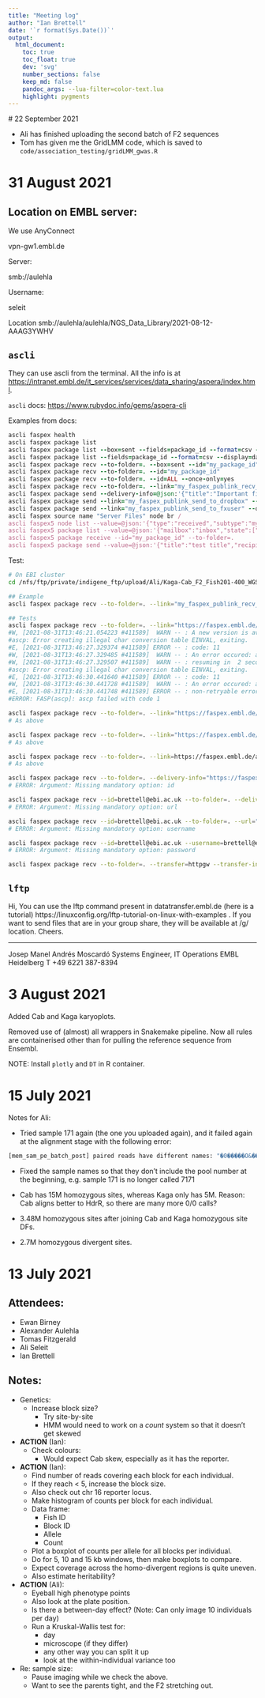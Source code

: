 ```yaml
---
title: "Meeting log"
author: "Ian Brettell"
date: '`r format(Sys.Date())`'
output:
  html_document:
    toc: true
    toc_float: true
    dev: 'svg'
    number_sections: false
    keep_md: false
    pandoc_args: --lua-filter=color-text.lua
    highlight: pygments
---
```


# 22 September 2021

* Ali has finished uploading the second batch of F2 sequences
* Tom has given me the GridLMM code, which is saved to `code/association_testing/gridLMM_gwas.R`

# 31 August 2021

## Location on EMBL server:

We use AnyConnect

vpn-gw1.embl.de 

Server:

smb://aulehla

Username:

seleit

Location
smb://aulehla/aulehla/NGS_Data_Library/2021-08-12-AAAG3YWHV

## `ascli`

They can use ascli from the terminal. All the info is at <https://intranet.embl.de/it_services/services/data_sharing/aspera/index.html>.

`ascli` docs: <https://www.rubydoc.info/gems/aspera-cli>

Examples from docs:

```ruby
ascli faspex health
ascli faspex package list
ascli faspex package list --box=sent --fields=package_id --format=csv --display=data|tail -n 1);\
ascli faspex package list --fields=package_id --format=csv --display=data|tail -n 1);\
ascli faspex package recv --to-folder=. --box=sent --id="my_package_id"
ascli faspex package recv --to-folder=. --id="my_package_id"
ascli faspex package recv --to-folder=. --id=ALL --once-only=yes
ascli faspex package recv --to-folder=. --link="my_faspex_publink_recv_from_fxuser"
ascli faspex package send --delivery-info=@json:'{"title":"Important files delivery","recipients":["internal.user@example.com","FASPEX_USERNAME"]}' testfile.bin
ascli faspex package send --link="my_faspex_publink_send_to_dropbox" --delivery-info=@json:'{"title":"Important files delivery"}' testfile.bin
ascli faspex package send --link="my_faspex_publink_send_to_fxuser" --delivery-info=@json:'{"title":"Important files delivery"}' testfile.bin
ascli faspex source name "Server Files" node br /
ascli faspex5 node list --value=@json:'{"type":"received","subtype":"mypackages"}'
ascli faspex5 package list --value=@json:'{"mailbox":"inbox","state":["released"]}'
ascli faspex5 package receive --id="my_package_id" --to-folder=.
ascli faspex5 package send --value=@json:'{"title":"test title","recipients":[{"name":"${f5_user}"}]}' testfile.bin
```

Test:
```bash
# On EBI cluster
cd /nfs/ftp/private/indigene_ftp/upload/Ali/Kaga-Cab_F2_Fish201-400_WGS/

## Example
ascli faspex package recv --to-folder=. --link="my_faspex_publink_recv_from_fxuser"

## Tests
ascli faspex package recv --to-folder=. --link="https://faspex.embl.de/aspera/faspex/external_deliveries/4366?passcode=221f3482a4d9b2fd87da2d21a2916156c2c1870d&expiration=MjAyMS0wOS0wN1QxMjo0Mjo0NVo="
#W, [2021-08-31T13:46:21.054223 #411589]  WARN -- : A new version is available: 4.2.0. You #have 4.1.0. Upgrade with: gem update 
#ascp: Error creating illegal char conversion table EINVAL, exiting.
#E, [2021-08-31T13:46:27.329374 #411589] ERROR -- : code: 11
#W, [2021-08-31T13:46:27.329485 #411589]  WARN -- : An error occured: ascp failed with code #1
#W, [2021-08-31T13:46:27.329507 #411589]  WARN -- : resuming in  2 seconds (retry left:6)
#ascp: Error creating illegal char conversion table EINVAL, exiting.
#E, [2021-08-31T13:46:30.441640 #411589] ERROR -- : code: 11
#W, [2021-08-31T13:46:30.441728 #411589]  WARN -- : An error occured: ascp failed with code #1
#E, [2021-08-31T13:46:30.441748 #411589] ERROR -- : non-retryable error
#ERROR: FASP(ascp]: ascp failed with code 1

ascli faspex package recv --to-folder=. --link="https://faspex.embl.de/aspera/faspex/external_deliveries/4366?passcode=221f3482a4d9b2fd87da2d21a2916156c2c1870d&expiration=MjAyMS0wOS0wN1QxMjo0Mjo0NVo=#"
# As above

ascli faspex package recv --to-folder=. --link="https://faspex.embl.de/aspera/faspex/external_deliveries/4366?passcode=221f3482a4d9b2fd87da2d21a2916156c2c1870d&expiration=MjAyMS0wOS0wN1QxMjo0Mjo0NVo"
# As above

ascli faspex package recv --to-folder=. --link=https://faspex.embl.de/aspera/faspex/external_deliveries/4366?passcode=221f3482a4d9b2fd87da2d21a2916156c2c1870d&expiration=MjAyMS0wOS0wN1QxMjo0Mjo0NVo=#
# As above

ascli faspex package recv --to-folder=. --delivery-info="https://faspex.embl.de/aspera/faspex/external_deliveries/4366?passcode=221f3482a4d9b2fd87da2d21a2916156c2c1870d&expiration=MjAyMS0wOS0wN1QxMjo0Mjo0NVo="
# ERROR: Argument: Missing mandatory option: id

ascli faspex package recv --id=brettell@ebi.ac.uk --to-folder=. --delivery-info="https://faspex.embl.de/aspera/faspex/external_deliveries/4366?passcode=221f3482a4d9b2fd87da2d21a2916156c2c1870d&expiration=MjAyMS0wOS0wN1QxMjo0Mjo0NVo="
# ERROR: Argument: Missing mandatory option: url

ascli faspex package recv --id=brettell@ebi.ac.uk --to-folder=. --url="https://faspex.embl.de/aspera/faspex/external_deliveries/4366?passcode=221f3482a4d9b2fd87da2d21a2916156c2c1870d&expiration=MjAyMS0wOS0wN1QxMjo0Mjo0NVo="
# ERROR: Argument: Missing mandatory option: username

ascli faspex package recv --id=brettell@ebi.ac.uk --username=brettell@ebi.ac.uk --to-folder=. --url="https://faspex.embl.de/aspera/faspex/external_deliveries/4366?passcode=221f3482a4d9b2fd87da2d21a2916156c2c1870d&expiration=MjAyMS0wOS0wN1QxMjo0Mjo0NVo="
# ERROR: Argument: Missing mandatory option: password

ascli faspex package recv --to-folder=. --transfer=httpgw --transfer-info=@json:'{"url":"https://faspex.embl.de/aspera/faspex/external_deliveries/4366?passcode=221f3482a4d9b2fd87da2d21a2916156c2c1870d&expiration=MjAyMS0wOS0wN1QxMjo0Mjo0NVo=#"}'
```


## `lftp`

Hi,
You can use the lftp command present in datatransfer.embl.de (here is a tutorial) https://linuxconfig.org/lftp-tutorial-on-linux-with-examples .
If you want to send files that are in your group share, they will be available at /g/ location.
Cheers.

---
Josep Manel Andrés Moscardó
Systems Engineer, IT Operations
EMBL Heidelberg
T +49 6221 387-8394 

# 3 August 2021

Added Cab and Kaga karyoplots.

Removed use of (almost) all wrappers in Snakemake pipeline. Now all rules are containerised other than for pulling the reference sequence from Ensembl. 

[NOTE]{color="red"}: Install `plotly` and `DT` in R container.

# 15 July 2021

Notes for Ali:

* Tried sample 171 again (the one you uploaded again), and it failed again at the alignment stage with the following error:

```bash
[mem_sam_pe_batch_post] paired reads have different names: "�0�����O&�����x�7�Z�HĻ�@�%Q�ü��", "ST-K00119:220:HKNVLBBXY:7:1101:1661:1138"
```

* Fixed the sample names so that they don't include the pool number at the beginning, e.g. sample 171 is no longer called 7171

* Cab has 15M homozygous sites, whereas Kaga only has 5M. Reason: Cab aligns better to HdrR, so there are many more 0/0 calls?

* 3.48M homozygous sites after joining Cab and Kaga homozygous site DFs.

* 2.7M homozygous divergent sites.

# 13 July 2021

## Attendees:

- Ewan Birney
- Alexander Aulehla
- Tomas Fitzgerald
- Ali Seleit
- Ian Brettell

## Notes:

* Genetics:
  - Increase block size?
    - Try site-by-site
    - HMM would need to work on a *count* system so that it doesn't get skewed
* [**ACTION**]{color="red"} (Ian): 
  - Check colours:
    - Would expect Cab skew, especially as it has the reporter.
* [**ACTION**]{color="red"} (Ian):
  - Find number of reads covering each block for each individual.
  - If they reach < 5, increase the block size.
  - Also check out chr 16 reporter locus.
  - Make histogram of counts per block for each individual.
  - Data frame:
    - Fish  ID
    - Block ID
    - Allele 
    - Count
  - Plot a boxplot of counts per allele for all blocks per individual.
  - Do for 5, 10 and 15 kb windows, then make boxplots to compare.
  - Expect coverage across the homo-divergent regions is quite uneven.
  - Also estimate heritability? 
* [**ACTION**  ]{color="red"} (Ali):
  - Eyeball high phenotype points
  - Also look at the plate position. 
  - Is there a between-day effect? (Note: Can only image 10 individuals per day)
  - Run a Kruskal-Wallis test for:
    - day
    - microscope (if they differ)
    - any other way you can split it up
    - look at the within-individual variance too
* Re: sample size:
  - Pause imaging while we check the above.
  - Want to see the parents tight, and the F2 stretching out.
  



